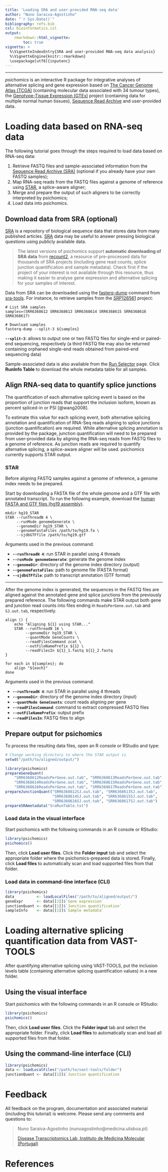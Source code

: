 ```yaml
---
title: 'Loading SRA and user-provided RNA-seq data'
author: "Nuno Saraiva-Agostinho"
date: "`r Sys.Date()`"
bibliography: refs.bib
csl: bioinformatics.csl
output: 
    rmarkdown::html_vignette:
        toc: true
vignette: >
  %\VignetteIndexEntry{SRA and user-provided RNA-seq data analysis}
  %\VignetteEngine{knitr::rmarkdown}
  \usepackage[utf8]{inputenc}
---
```


---

*psichomics* is an interactive R package for integrative analyses of alternative
splicing and gene expression based on [The Cancer Genome Atlas (TCGA)][tcga]
(containing molecular data associated with 34 tumour types), the
[Genotype-Tissue Expression (GTEx)][gtex] project (containing data for multiple
normal human tissues), [Sequence Read Archive][sra] and user-provided data.

# Loading data based on RNA-seq data

The following tutorial goes through the steps required to load data based on
RNA-seq data:

1. Retrieve FASTQ files and sample-associated information from the 
[Sequence Read Archive (SRA)][sra] (optional if you already have your own FASTQ 
samples);
2. Map RNA-seq reads from the FASTQ files against a genome of reference using
[STAR][star], a splice-aware aligner;
3. Merge and prepare the output of such aligners to be correctly interpreted
by psichomics;
4. Load data into psichomics.

## Download data from SRA (optional)

[SRA][sra] is a repository of biological sequence data that stores data from 
many published articles. [SRA][sra] data may be useful to answer pressing 
biological questions using publicly available data.

> The latest versions of psichomics support 
**automatic downloading of SRA data** from [recount2][recount], a resource of
pre-processed data for thousands of SRA projects (including gene read counts, 
splice junction quantification and sample metadata). Check first if the project 
of your interest is not available through this resource, thus making it easier 
to analyse gene expression and alternative splicing for your samples of 
interest.

Data from SRA can be downloaded using the [fasterq-dump][fasterq-dump] command
from [sra-tools][sra-tools]. For instance, to retrieve samples from the 
[SRP126561][SRP126561] project:

```
# List SRA samples
samples=(SRR6368612 SRR6368613 SRR6368614 SRR6368615 SRR6368616 SRR6368617)

# Download samples
fasterq-dump --split-3 ${samples}
```

**`--split-3`**: allows to output one or two FASTQ files for single-end or
paired-end sequencing, respectively (a third FASTQ file may also be returned 
containing orphaned single-end reads obtained from paired-end sequencing data)

Sample-associated data is also available from the [Run Selector][SRP126561]
page. Click **RunInfo Table** to download the whole metadata table for all
samples.

## Align RNA-seq data to quantify splice junctions

The quantification of each alternative splicing event is based on the proportion
of junction reads that support the inclusion isoform, known as percent 
spliced-in or PSI [@wang2008].

To estimate this value for each splicing event, both alternative splicing
annotation and quantification of RNA-Seq reads aligning to splice junctions 
(junction quantification) are required. While alternative splicing annotation is
provided by the package, junction quantification will need to be prepared from
user-provided data by aligning the RNA-seq reads from FASTQ files to a genome of
reference. As junction reads are required to quantify alternative splicing, a
splice-aware aligner will be used. psichomics currently supports STAR output.

### STAR

Before aligning FASTQ samples against a genome of reference, a genome index 
needs to be prepared. 

Start by downloading a FASTA file of the whole genome and a GTF file with
annotated transcript. To run the following example, download the 
[human FASTA and GTF files (hg19 assembly)][hg19-data].

```
mkdir hg19_STAR
STAR --runThreadN 4 \
     --runMode genomeGenerate \
     --genomeDir hg19_STAR \
     --genomeFastaFiles /path/to/hg19.fa \
     --sjdbGTFfile /path/to/hg19.gtf
```

Arguments used in the previous command:

- **`--runThreadN 4`**: run STAR in parallel using 4 threads
- **`--runMode genomeGenerate`**: generate the genome index
- **`--genomeDir`**: directory of the genome index directory (output)
- **`--genomeFastaFiles`**: path to genome file (FASTA format)
- **`--sjdbGTFfile`**: path to transcript annotation (GTF format)

---

After the genome index is generated, the sequences in the FASTQ files are
aligned against the annotated gene and splice junctions from the previously
prepared reference. The following commands make STAR output both gene and
junction read counts into files ending in `ReadsPerGene.out.tab` and
`SJ.out.tab`, respectively.

```
align () {
    echo "Aligning ${1} using STAR..."
    STAR --runThreadN 16 \
         --genomeDir hg19_STAR \
         --quantMode GeneCounts \
         --readFilesCommand zcat \
         --outFileNamePrefix ${1} \
         --readFilesIn ${1}_1.fastq ${1}_2.fastq
}

for each in ${samples}; do
    align "${each}"
done
```

Arguments used in the previous command:

- **`--runThreadN 4`**: run STAR in parallel using 4 threads
- **`--genomeDir`**: directory of the genome index directory (input)
- **`--quantMode GeneCounts`**: count reads aligning per gene
- **`--readFilesCommand`**: command to extract compressed FASTQ files
- **`--outFileNamePrefix`**: output prefix
- **`--readFilesIn`**: FASTQ files to align

## Prepare output for psichomics

To process the resulting data files, open an R console or RStudio and type:

```r
# Change working directory to where the STAR output is
setwd("/path/to/aligned/output/")

library(psichomics)
prepareGeneQuant(
    "SRR6368612ReadsPerGene.out.tab", "SRR6368613ReadsPerGene.out.tab",
    "SRR6368614ReadsPerGene.out.tab", "SRR6368615ReadsPerGene.out.tab",
    "SRR6368616ReadsPerGene.out.tab", "SRR6368617ReadsPerGene.out.tab")
prepareJunctionQuant("SRR6368612SJ.out.tab", "SRR6368613SJ.out.tab", 
                     "SRR6368614SJ.out.tab", "SRR6368615SJ.out.tab",
                     "SRR6368616SJ.out.tab", "SRR6368617SJ.out.tab")
prepareSRAmetadata("SraRunTable.txt")
```

### Load data in the visual interface

Start psichomics with the following commands in an R console or RStudio:

```r
library(psichomics)
psichomics()
```

Then, click **Load user files**. Click the **Folder input** tab and select the
appropriate folder where the psichomics-prepared data is stored. Finally, click
**Load files** to automatically scan and load supported files from that folder.

### Load data in command-line interface (CLI)

```r
library(psichomics)
data          <- loadLocalFiles("/path/to/aligned/output/")
geneExpr      <- data[[1]]$`Gene expression`
junctionQuant <- data[[1]]$`Junction quantification`
sampleInfo    <- data[[1]]$`Sample metadata`
```

# Loading alternative splicing quantification data from VAST-TOOLS

After quantifying alternative splicing using VAST-TOOLS, put the inclusion
levels table (containing alternative splicing quantification values) in a new
folder.

## Using the visual interface

Start psichomics with the following commands in an R console or RStudio:

```r
library(psichomics)
psichomics()
```

Then, click **Load user files**. Click the **Folder input** tab and select the
appropriate folder. Finally, click **Load files** to automatically scan and load
all supported files from that folder.

## Using the command-line interface (CLI)

```r
library(psichomics)
data <- loadLocalFiles("/path/to/vast-tools/folder")
junctionQuant <- data[[1]]$`Junction quantification
```

# Feedback

All feedback on the program, documentation and associated material (including
this tutorial) is welcome. Please send any comments and questions to:

> Nuno Saraiva-Agostinho (nunoagostinho@medicina.ulisboa.pt)
>
> [Disease Transcriptomics Lab, Instituto de Medicina Molecular (Portugal)][distrans]

# References

[tcga]: https://tcga-data.nci.nih.gov/docs/publications/tcga
[gtex]: https://www.gtexportal.org
[sra]: https://www.ncbi.nlm.nih.gov/sra
[star]: https://github.com/alexdobin/STAR
[distrans]: http://imm.medicina.ulisboa.pt/group/distrans/
[fasterq-dump]: https://github.com/ncbi/sra-tools/wiki/HowTo:-fasterq-dump
[sra-tools]: https://github.com/ncbi/sra-tools
[hg19-data]: https://grch37.ensembl.org/info/data/ftp/
[SRP126561]: https://trace.ncbi.nlm.nih.gov/Traces/study/?acc=SRP126561
[recount]: https://jhubiostatistics.shinyapps.io/recount/
